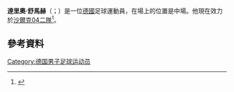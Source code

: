 '''達里奧·舒馬赫'''（{{lang-de|Dario Schumacher}}；{{bd|1993年|4月1日}}）是一位[[德國|德國]]足球運動員，在場上的位置是中場。他現在效力於[[沙爾克04二隊|沙爾克04二隊]]<ref>{{fussballdaten|schumacherdario}}</ref>。
==參考資料==
{{Reflist}}

{{DEFAULTSORT: Schumacher, Dario}}
[[Category:德国男子足球运动员|Category:德国男子足球运动员]]

{{Sport-bio-stub}}